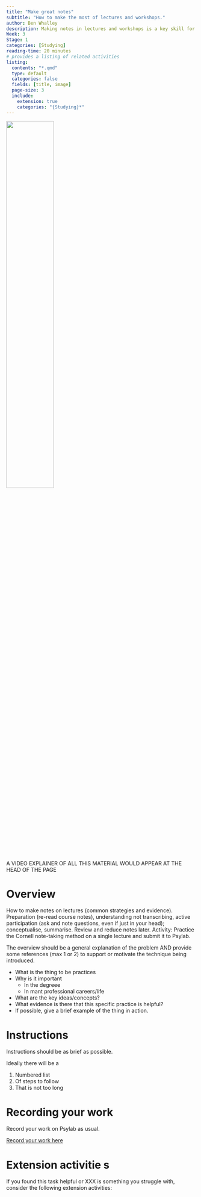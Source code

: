 ```yaml
---
title: "Make great notes"
subtitle: "How to make the most of lectures and workshops."
author: Ben Whalley
description: Making notes in lectures and workshops is a key skill for university students. This activity will help you to make the most of your notes, and ensure they are useful when you come to revise.
Week: 3
Stage: 1
categories: [Studying]
reading-time: 20 minutes
# provides a listing of related activities
listing:
  contents: "*.qmd"
  type: default
  categories: false
  fields: [title, image]
  page-size: 3
  include:
    extension: true
    categories: "{Studying}*"
---
```


![](../images/DALL·E 2024-06-14 14.08.02 - A student sits at a desk in a modern classroom, attentively taking notes. The desk has a notebook open, filled with colorful and organized notes, incl.webp){width="50%"}

A VIDEO EXPLAINER OF ALL THIS MATERIAL WOULD APPEAR AT THE HEAD OF THE PAGE

# Overview



How to make notes on lectures (common strategies and evidence). Preparation (re-read course notes), understanding not transcribing, active participation (ask and note questions, even if just in your head); conceptualise, summarise. Review and reduce notes later. Activity: Practice the Cornell note-taking method on a single lecture and submit it to Psylab.






The overview should be a general explanation of the problem AND provide some references (max 1 or 2) to support or motivate the technique being introduced.

-   What is the thing to be practices
-   Why is it important
    -   In the degreee
    -   In mant professional careers/life
-   What are the key ideas/concepts?
-   What evidence is there that this specific practice is helpful?
-   If possible, give a brief example of the thing in action.

# Instructions

Instructions should be as brief as possible.

Ideally there will be a

1.  Numbered list
2.  Of steps to follow
3.  That is not too long

# Recording your work

Record your work on Psylab as usual.

```{=html}
<!-- Students will know that they can and should record their 

Additional notes here might emphasise a particular format, or prompt them to ask their tutor specific questions in office hours, or things to look out for in later progress meetings.

-->
```
[Record your work here](XXX){.submit-work .btn .btn-primary}

# Extension activitie s

If you found this task helpful or XXX is something you struggle with, consider the following extension activities:

::: {#sample-listings}
:::
